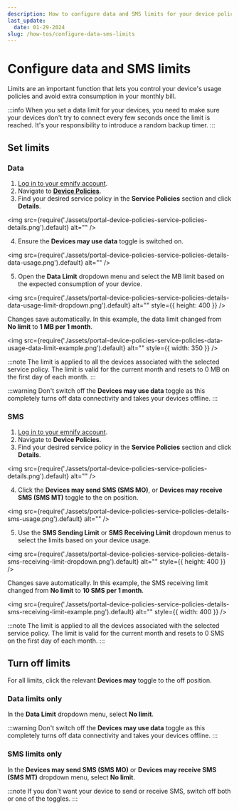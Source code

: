 ```yaml
---
description: How to configure data and SMS limits for your device policies on the emnify Portal
last_update: 
  date: 01-29-2024
slug: /how-tos/configure-data-sms-limits
---
```


# Configure data and SMS limits

Limits are an important function that lets you control your device's usage policies and avoid extra consumption in your monthly bill.

:::info
When you set a data limit for your devices, you need to make sure your devices don't try to connect every few seconds once the limit is reached.
It's your responsibility to introduce a random backup timer.
:::

## Set limits

### Data

1. [Log in to your emnify account](https://portal.emnify.com/sign).
2. Navigate to [**Device Policies**](https://portal.emnify.com/device-policies).
3. Find your desired service policy in the **Service Policies** section and click **Details**.

<img
  src={require('./assets/portal-device-policies-service-policies-details.png').default}
  alt=""
/>

4. Ensure the **Devices may use data** toggle is switched on.

<img
  src={require('./assets/portal-device-policies-service-policies-details-data-usage.png').default}
  alt=""
/>

5. Open the **Data Limit** dropdown menu and select the MB limit based on the expected consumption of your device.

<img
  src={require('./assets/portal-device-policies-service-policies-details-data-usage-limit-dropdown.png').default}
  alt=""
  style={{ height: 400 }}
/>

Changes save automatically.
In this example, the data limit changed from **No limit** to **1 MB per 1 month**.

<img
  src={require('./assets/portal-device-policies-service-policies-data-usage-data-limit-example.png').default}
  alt=""
  style={{ width: 350 }}
/>

:::note
The limit is applied to all the devices associated with the selected service policy.
The limit is valid for the current month and resets to 0 MB on the first day of each month.
:::

:::warning
Don't switch off the **Devices may use data** toggle as this completely turns off data connectivity and takes your devices offline.
:::

### SMS

1. [Log in to your emnify account](https://portal.emnify.com/sign).
2. Navigate to **Device Policies**.
3. Find your desired service policy in the **Service Policies** section and click **Details**.

<img
  src={require('./assets/portal-device-policies-service-policies-details.png').default}
  alt=""
/>

4. Click the **Devices may send SMS (SMS MO)**, or **Devices may receive SMS (SMS MT)** toggle to the on position.

<img
  src={require('./assets/portal-device-policies-service-policies-details-sms-usage.png').default}
  alt=""
/>

5. Use the **SMS Sending Limit** or **SMS Receiving Limit** dropdown menus to select the limits based on your device usage.

<img
  src={require('./assets/portal-device-policies-service-policies-details-sms-receiving-limit-dropdown.png').default}
  alt=""
  style={{ height: 400 }}
/>

Changes save automatically.
In this example, the SMS receiving limit changed from **No limit** to **10 SMS per 1 month**.

<img
  src={require('./assets/portal-device-policies-service-policies-details-sms-receiving-limit-example.png').default}
  alt=""
  style={{ width: 400 }}
/>

:::note
The limit is applied to all the devices associated with the selected service policy.
The limit is valid for the current month and resets to 0 SMS on the first day of each month.
:::

## Turn off limits

For all limits, click the relevant **Devices may** toggle to the off position.

### Data limits only

In the **Data Limit** dropdown menu, select **No limit**.

:::warning
Don't switch off the **Devices may use data** toggle as this completely turns off data connectivity and takes your devices offline.
:::

### SMS limits only

In the **Devices may send SMS (SMS MO)** or **Devices may receive SMS (SMS MT)** dropdown menu, select **No limit**.

:::note
If you don't want your device to send or receive SMS, switch off both or one of the toggles.
:::
